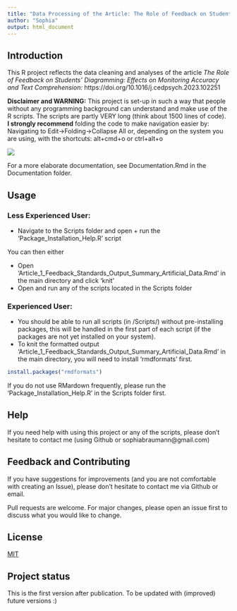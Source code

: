 ```yaml
---
title: "Data Processing of the Article: The Role of Feedback on Students’ Diagramming: Effects on Monitoring Accuracy and Text Comprehension"
author: "Sophia"
output: html_document
---
```


## Introduction  

This R project reflects the data cleaning and analyses of the article
_The Role of Feedback on Students’ Diagramming: Effects on Monitoring Accuracy and Text Comprehension:_ https://doi.org/10.1016/j.cedpsych.2023.102251

<b>Disclaimer and WARNING:</b>
This project is set-up in such a way that people without any programming background can understand and make use of the R scripts. The scripts are partly VERY long (think about 1500 lines of code).  
<b>I strongly recommend</b> folding the code to make navigation easier by:  
Navigating to Edit->Folding->Collapse All or, depending on the system you are using, with the shortcuts: alt+cmd+o or ctrl+alt+o

![ ](Documentation/R_script_navigation.png)


For a more elaborate documentation, see Documentation.Rmd in the Documentation folder.

## Usage                      

### Less Experienced User:

   - Navigate to the Scripts folder and open + run the 'Package_Installation_Help.R' script   
   
You can then either

   - Open 'Article_1_Feedback_Standards_Output_Summary_Artificial_Data.Rmd' in the main directory and click 'knit'
   - Open and run any of the scripts located in the Scripts folder

### Experienced User:

  - You should be able to run all scripts (in /Scripts/) without pre-installing packages, this will be handled in the first part of each script (if the packages are not yet installed on your system).  
  - To knit the formatted output 'Article_1_Feedback_Standards_Output_Summary_Artificial_Data.Rmd' in the main directory, you will need to install 'rmdformats' first. 

```r
install.packages("rmdformats")
```

If you do not use RMardown frequently, please run the 'Package_Installation_Help.R' in the Scripts folder first.

## Help                       
If you need help with using this project or any of the scripts, please don't hesitate to contact me (using Github or sophiabraumann@gmail.com)

## Feedback and Contributing  
If you have suggestions for improvements (and you are not comfortable with creating an Issue), please don't hesitate to contact me via Github or email.

Pull requests are welcome. For major changes, please open an issue first to discuss what you would like to change.

## License                    

[MIT](https://choosealicense.com/licenses/mit/)

## Project status             

This is the first version after publication. To be updated with (improved) future versions :)





